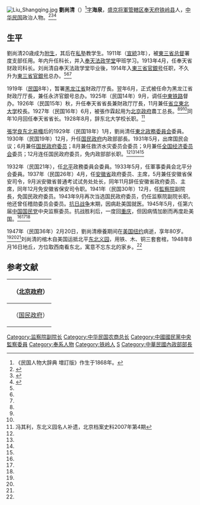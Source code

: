 [[File:Liu_Shangqing.jpg|thumb]]
'''劉尚清'''（{{bd|1868年||1947年|2月20日}}）<ref>《民国人物大辞典 増訂版》作生于1868年。</ref>[[字|字]]'''海泉'''，[[遼寧省|盛京将軍管轄区]][[奉天府|奉天府]][[铁岭县|铁岭县]]人，[[中华民国|中华民国]]政治人物。<ref name=xu>{{Cite book|author = 徐友春主編|title = 民国人物大辞典 増訂版|year = 2007|publisher = 河北人民出版社|isbn = 978-7-202-03014-1}}</ref><ref name=liu>{{Cite book|author = 劉寿林等編|title = 民国職官年表|year = 1995|publisher = [[中華書局|中華書局]]|isbn = 7-101-01320-1}}</ref><ref name=kmt>{{Cite book|author=刘国铭主编|title=中国国民党百年人物全书|publisher=团结出版社|year=2005}}</ref>

==生平==
劉尚清20歳成为[[附生|附生]]，其后在[[私塾|私塾]]教学生。1911年（[[宣統|宣統]]3年），被[[東三省总督|東三省总督]]署度支部任用。年内升任科长，并入[[奉天法政学堂|奉天法政学堂]]甲班学习。1913年4月，任奉天省财政司科长。刘尚清自奉天法政学堂毕业後，1914年入[[東三省官銀号|東三省官銀号]]任职，不久升为[[東三省官銀号|東三省官銀号]]总办。<ref name=xu/><ref name=liu/><ref name=kmt/>

1919年（[[民国紀元|民国]]8年），暂署[[黑龙江省_(中華民国)|黑龙江省]]財政厅厅長。翌年6月，正式被任命为黑龙江省財政厅厅長，兼任永济官銀号总办。1925年（民国14年）9月，调任[[中東铁路|中東铁路]]督办。1926年（民国15年）秋，升任奉天省省長兼財政厅厅長，11月兼任[[東北大学|省立東北大学]]校長。1927年（民国16年）6月，被張作霖起用为[[北洋政府|北京政府]]農工总長。<ref name=xu/><ref name=liu/><ref name=kmt/>同年10月回任奉天省省长。1928年8月，辞东北大学校长职。<ref name=fql>冯其利，东北义园名人补遗，北京档案史料2007年第4期</ref>

[[張学良|張学良]][[东北易幟|东北易幟]]后的1929年（民国18年）1月，劉尚清任[[東北政務委員会|東北政務委員会]]委員。1930年（民国19年）12月，升任[[国民政府|国民政府]]内政部部長。1931年5月，出席国民会议；6月兼任[[国民政府委员|国民政府委员]]；8月兼任救济水灾委员会委员；9月兼任[[全国经济委员会_(1931年－1937年)|全国经济委员会]]委员；12月连任国民政府委员，免内政部部长职。<ref name=fql/><ref name=xu/><ref name=liu/><ref name=kmt/>

1932年（民国21年），任[[北京市|北平]]政務委員会委員。1933年5月，任軍事委員会北平分会委員。1937年（民国26年）4月，任[[安徽省_(中華民国)|安徽省]]政府委员、主席，5月兼任安徽省保安司令，9月派安徽省普通考试试务处处长，同年11月辞任安徽省政府委员、主席，同年12月免安徽省保安司令职。1941年（民国30年）12月，任[[監察院|監察院]]副院長，免国民政府委员。1943年9月再次当选国民政府委员，仍任监察院副院长职。他还曾任稽勋委员会委员。[[抗日战争|抗日战争]]末期，因病赴美国就医。1945年5月，任第六届[[中国国民党|中国国民党]]中央监察委员。抗战胜利后，一度回[[重庆|重庆]]，但因病情加剧而再度赴美国。<ref name=xu/><ref name=liu/><ref name=kmt/>

1947年（民国36年）2月20日，劉尚清療養期间在[[美国|美国]][[纽约|纽约]]病逝，享年80岁。<ref name=xu/><ref name=liu/><ref name=kmt/>刘尚清的棺木自美国运抵北平[[东北义园|东北义园]]，用铁、木、铜三套套棺，1948年8月16日地丘，方位取西南看东北，寓意不忘东北的家乡。<ref name=fql/>

== 参考文献 ==
{{reflist}}

{| class="wikitable" style="margin:0 auto"
|- 
!　{{CHN1912}}（[[北洋政府|北京政府]]）
{{先代次代|農工总長|<small>1927年6月 - 10月</small>|[[楊文愷|楊文愷]]（農商总長）|[[莫德惠|莫德惠]]}}
{{先代次代|[[奉天省_(北洋政府)|奉天省]]政府主席|<small>1927年—1928年</small>|[[莫德惠|莫德惠]]|[[翟文選|翟文選]]}}
|-
!　{{CHN1928}}（[[国民政府|国民政府]]）
{{先代次代|[[中華民国内政部|内政部部長]]|<small>1930年12月—1931年12月</small>|[[鈕永建|鈕永建]]|[[張我華|張我華]]}}
{{先代次代|[[安徽省_(中華民国)|安徽省]]政府主席|<small>1937年4月—11月</small>|[[劉鎮華|劉鎮華]]|[[蒋作賓|蒋作賓]]}}
|}
{{中華民國內政部部長}}
{{辽宁行政长官}}
{{安徽行政长官|ROC}}

{{DEFAULTSORT:Liu刘}}
[[Category:监察院副院长|Category:监察院副院长]]
[[Category:中华民国农商总长|Category:中华民国农商总长]]
[[Category:中國國民黨中央監察委員|Category:中國國民黨中央監察委員]]
[[Category:奉系人物|Category:奉系人物]]
[[Category:铁岭人|Category:铁岭人]]
[[Category:刘姓|S]]
[[Category:中華民國內政部部長|Category:中華民國內政部部長]]